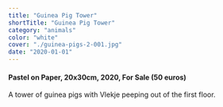 ```yaml
---
title: "Guinea Pig Tower"
shortTitle: "Guinea Pig Tower"
category: "animals"
color: "white"
cover: "./guinea-pigs-2-001.jpg"
date: "2020-01-01"
---
```


#### Pastel on Paper, 20x30cm, 2020, For Sale (50 euros)

A tower of guinea pigs with Vlekje peeping out of the first floor.